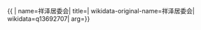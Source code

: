 {{ {{{1|PRC admin/showdata}}}|
name=祥泽居委会|
title=|
wikidata-original-name=祥泽居委会|
wikidata=q13692707|
arg={{{arg|}}}}}